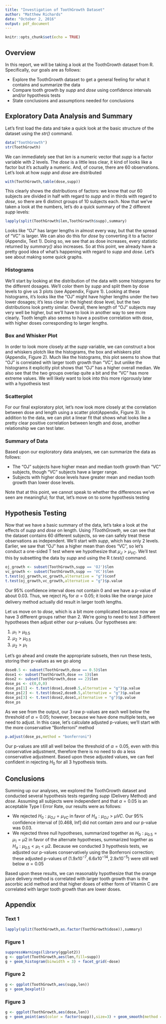 ```yaml
---
title: "Investigation of ToothGrowth Dataset"
author: "Matthew Richards"
date: "October 2, 2016"
output: pdf_document
---
```


```r
knitr::opts_chunk$set(echo = TRUE)
```

## Overview

In this report, we will be taking a look at the ToothGrowth dataset from R. Specifically, our goals are as follows:

* Explore the ToothGrowth dataset to get a general feeling for what it contains and summarize the data
* Compare tooth growth by *supp* and *dose* using confidence intervals and/or hypothesis tests
* State conclusions and assumptions needed for conclusions

## Exploratory Data Analysis and Summary

Let's first load the data and take a quick look at the basic structure of the dataset using the *str()* command.

```r
data("ToothGrowth")
str(ToothGrowth)
```

We can immediately see that *len* is a numeric vector that *supp* is a factor variable with 2 levels. The *dose* is a little less clear, it kind of looks like a factor but it's actually a numeric. And, of course, there are 60 observations. Let's look at how *supp* and *dose* are distributed
```r
with(ToothGrowth,table(dose,supp))
```
This clearly shows the distributions of factors: we know that our 60 subjects are divided in half with regard to *supp* and in thirds with regard to *dose*, so there are 6 distinct groups of 10 subjects each. Now that we've taken a look at the numbers, let's do a quick summary of the 2 different *supp* levels:

```r
lapply(split(ToothGrowth$len,ToothGrowth$supp),summary)
```

Looks like "OJ" has larger lengths in almost every way, but that the spread of "VC" is larger. We can also do this for *dose* by converting it to a factor (Appendix, Text 1). Doing so, we see that as dose increases, every statistic returned by *summary()* also increases. So at this point, we already have a pretty good idea of what's happening with regard to *supp* and *dose*. Let's see about making some quick graphs.

### Histograms
We'll start by looking at the distribution of the data with some histograms for the different dosages. We'll color them by *supp* and split them by dose levels to give us 3 plots (see Appendix, Figure 1). Looking at these histograms, it's looks like the "OJ" might have higher lengths under the two lower dosages; it's less clear in the highest dose level, but the two distributions look pretty similar. Overall, there length of "OJ" subjects may very well be higher, but we'll have to look in another way to see more clearly. Tooth length also seems to have a positive correlation with dose, with higher doses corresponding to larger lengths. 

### Box and Whisker Plot
In order to look more closely at the *supp* variable, we can construct a box and whiskers plotch like the histograms, the box and whiskers plot (Appendix, Figure 2). Much like the histograms, this plot seems to show that "OJ" is correlated with larger tooth growth than "VC", but unlike the histograms it explicitly plot shows that "OJ" has a higher overall median. We also see that the two groups overlap quite a bit and the "VC" has more extreme values. We will likely want to look into this more rigorously later with a hypothesis test

### Scatterplot
For our final exploratory plot, let's now look more closely at the correlation between dose and length using a scatter plot(Appendix, Figure 3). In addition to the data, we can plot a linear fit that shows what looks like a pretty clear positive correlation between length and dose, another relationship we can test later.

### Summary of Data

Based upon our exploratory data analyses, we can summarize the data as follows:

* The "OJ" subjects have higher mean and median tooth growth than "VC" subjects, though "VC" subjects have a larger range.
* Subjects with higher dose levels have greater mean and median tooth growth than lower dose levels. 

Note that at this point, we cannot speak to whether the differences we've seen are meaningful; for that, let's move on to some hypothesis testing

## Hypothesis Testing

Now that we have a basic summary of the data, let's take a look at the effects of *supp* and *dose* on length. Using *?ToothGrowth*, we can see that the dataset contains 60 different subjects, so we can safely treat these observations as independent. We'll start with *supp*, which has only 2 levels. Earlier, we saw that "OJ" has a higher mean than does "VC", so let's conduct a one-sided T test where we hypothesize that $\mu_{J} > \mu_{VC}$. We'll test this by subsetting the data by *supp* and using the R *t.test()* command.

```r
oj_growth <- subset(ToothGrowth,supp == 'OJ')$len
vc_growth <- subset(ToothGrowth,supp == 'VC')$len
t.test(oj_growth,vc_growth,alternative = "g")$conf
t.test(oj_growth,vc_growth,alternative = "g")$p.value
```

Our 95% confidence interval does not contain 0 and we have a p-value of about 0.03. Thus, we reject $H_0$ for $\alpha = 0.05$; it looks like the orange juice delivery method actually did result in larger tooth lengths. 

Let us move on to *dose*, which is a bit more complicated because now we have 3 different groups rather than 2. We're going to need to test 3 different hypotheses then adjust either our p-values. Our hypotheses are:

1. $\mu_{1} > \mu_{0.5}$
2. $\mu_{2} > \mu_{0.5}$
3. $\mu_{2} > \mu_{1}$

Let's go ahead and create the appropriate subsets, then run these tests, storing their p-values as we go along
```r
dose0.5 <- subset(ToothGrowth,dose == 0.5)$len
dose1 <- subset(ToothGrowth,dose == 1)$len
dose2 <- subset(ToothGrowth,dose == 2)$len
dose_ps <- c(0,0,0)
dose_ps[1] <- t.test(dose1,dose0.5,alternative = "g")$p.value
dose_ps[2] <- t.test(dose2,dose0.5,alternative = "g")$p.value
dose_ps[3] <- t.test(dose2,dose1,alternative = "g")$p.value
dose_ps
```

As we see from the output, our 3 raw p-values are each well below the threshold of $\alpha = 0.05$; however, because we have done multiple tests, we need to adjust. In this case, let's calculate adjusted p-values; we'll start with the more conservative "Bonferroni" method

```r
p.adjust(dose_ps,method = "bonferroni")
```

Our p-values are still all well below the threshold of $\alpha = 0.05$, even with this conservative adjustment, therefore there is no need to do a less conservative adjustment. Based upon these adjusted values, we can feel confident in rejecting $H_0$ for all 3 hypothesis tests.

## Conclusions

Summing up our analyses, we explored the ToothGrowth dataset and conducted several hypothesis tests regarding *supp* (Delivery Method) and *dose*. Assuming all subjects were independent and that $\alpha = 0.05$ is an acceptable Type I Error Rate, our results were as follows:

* We rejected $H_{0}: \mu_{OJ} = \mu_{VC}$ in favor of $H_{a}: \mu_{OJ} > \mu{VC}$. Our 95% confidence interval of [0.468, Inf] did not contain zero and our p-value was 0.03.
* We rejected three null hypotheses, summarized together as $H_{0}: \mu_{0.5} = \mu_{1} = \mu{2}$ in favor of the alternate hypotheses, summarized together as $H_{a}: \mu_{0.5} < \mu_{1} < \mu{2}$. Because we conducted 3 hypothesis tests, we adjusted our p-values conservatively using the Bonferroni correction; these adjusted p-values of $(1.9x10^{-7},6.6x10^{-14},2.9x10^{-5})$ were still well below $\alpha = 0.05$

Based upon these results, we can reasonably hypothesize that the orange juice delivery method is correlated with larger tooth growth than is the ascorbic acid method and that higher doses of either form of Vitamin C are correlated with larger tooth growth than are lower doses. 

\pagebreak

## Appendix

### Text 1
```r
lapply(split(ToothGrowth,as.factor(ToothGrowth$dose)),summary)
```

\pagebreak

### Figure 1
```r
suppressWarnings(library(ggplot2))
g <- ggplot(ToothGrowth,aes(len,fill=supp))
g + geom_histogram(binwidth = 3) + facet_grid(~dose)
```

### Figure 2
```r
g <- ggplot(ToothGrowth,aes(supp,len))
g + geom_boxplot()
```

### Figure 3
```r
g <- ggplot(ToothGrowth,aes(dose,len))
g + geom_point(aes(color = factor(supp)),size=3) + geom_smooth(method = 'lm') 
```
